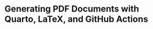 # Generating PDF Documents with Quarto, LaTeX, and GitHub Actions {.unnumbered}

<!-- the rest of the text is in the /content directory -->

